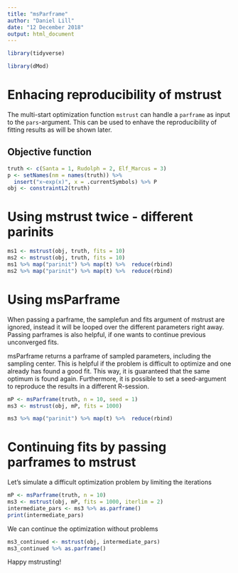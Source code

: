 ```yaml
---
title: "msParframe"
author: "Daniel Lill"
date: "12 December 2018"
output: html_document
---
```



```r
library(tidyverse)

library(dMod)
```

# Enhacing reproducibility of mstrust

The multi-start optimization function `mstrust` can handle a `parframe` as input to the `pars`-argument.
This can be used to enhave the reproducibility of fitting results as will be shown later.

## Objective function
```r
truth <- c(Santa = 1, Rudolph = 2, Elf_Marcus = 3)
p <- setNames(nm = names(truth)) %>% 
  insert("x~exp(x)", x = .currentSymbols) %>% P
obj <- constraintL2(truth)
```

# Using mstrust twice - different parinits
```r
ms1 <- mstrust(obj, truth, fits = 10)
ms2 <- mstrust(obj, truth, fits = 10)
ms1 %>% map("parinit") %>% map(t) %>%  reduce(rbind)
ms2 %>% map("parinit") %>% map(t) %>%  reduce(rbind)
```

# Using msParframe
When passing a parframe, the samplefun and fits argument of mstrust are ignored, instead it will be looped over the different parameters right away.
Passing parframes is also helpful, if one wants to continue previous unconverged fits.

msParframe returns a parframe of sampled parameters, including the sampling center. This is helpful if the problem is difficult to optimize and one already has found a good fit. This way, it is guaranteed that the same optimum is found again.
Furthermore, it is possible to set a seed-argument to reproduce the results in a different R-session.
```r
mP <- msParframe(truth, n = 10, seed = 1)
ms3 <- mstrust(obj, mP, fits = 1000)

ms3 %>% map("parinit") %>% map(t) %>%  reduce(rbind)
```

# Continuing fits by passing parframes to mstrust
Let's simulate a difficult optimization problem by limiting the iterations
```r
mP <- msParframe(truth, n = 10)
ms3 <- mstrust(obj, mP, fits = 1000, iterlim = 2)
intermediate_pars <- ms3 %>% as.parframe()
print(intermediate_pars)
```

We can continue the optimization without problems
```r
ms3_continued <- mstrust(obj, intermediate_pars)
ms3_continued %>% as.parframe()
```

Happy mstrusting!

